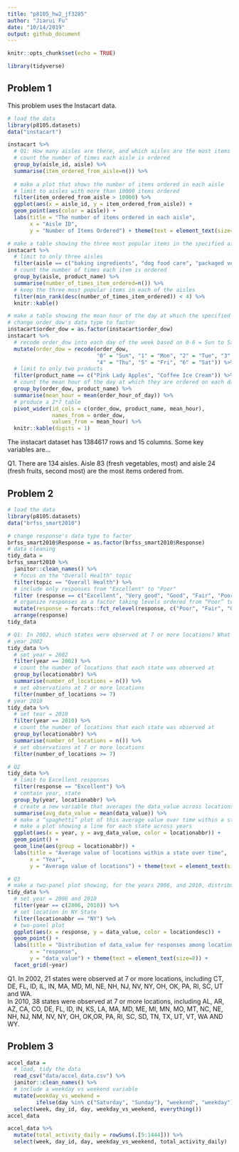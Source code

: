 ```yaml
---
title: "p8105_hw2_jf3285"
author: "Jiarui Fu"
date: "10/14/2019"
output: github_document
---
```


```r
knitr::opts_chunk$set(echo = TRUE)

library(tidyverse)
```

## Problem 1
This problem uses the Instacart data.
```r
# load the data
library(p8105.datasets)
data("instacart") 

instacart %>% 
  # Q1: How many aisles are there, and which aisles are the most items ordered from?
  # count the number of times each aisle is ordered
  group_by(aisle_id, aisle) %>% 
  summarise(item_ordered_from_aisle=n()) %>% 
  
  # make a plot that shows the number of items ordered in each aisle
  # limit to aisles with more than 10000 items ordered
  filter(item_ordered_from_aisle > 10000) %>% 
  ggplot(aes(x = aisle_id, y = item_ordered_from_aisle)) + 
  geom_point(aes(color = aisle)) + 
  labs(title = "The number of items ordered in each aisle",
       x = "Aisle ID",
       y = "Number of Items Ordered") + theme(text = element_text(size=8))

# make a table showing the three most popular items in the specified aisles below
instacart %>% 
  # limit to only three aisles
  filter(aisle == c("baking ingredients", "dog food care", "packaged vegetables fruits")) %>% 
  # count the number of times each item is ordered
  group_by(aisle, product_name) %>%
  summarise(number_of_times_item_ordered=n()) %>% 
  # keep the three most popular items in each of the aisles
  filter(min_rank(desc(number_of_times_item_ordered)) < 4) %>% 
  knitr::kable()

# make a table showing the mean hour of the day at which the specified products are ordered on each day of the week
# change order_dow's data type to factor
instacart$order_dow = as.factor(instacart$order_dow)
instacart %>% 
  # recode order_dow into each day of the week based on 0-6 = Sun to Sat
  mutate(order_dow = recode(order_dow, 
                            "0" = "Sun", "1" = "Mon", "2" = "Tue", "3" = "Wed", 
                            "4" = "Thu", "5" = "Fri", "6" = "Sat")) %>% 
  # limit to only two products
  filter(product_name == c("Pink Lady Apples", "Coffee Ice Cream")) %>% 
  # count the mean hour of the day at which they are ordered on each day of the week 
  group_by(order_dow, product_name) %>% 
  summarise(mean_hour = mean(order_hour_of_day)) %>% 
  # produce a 2*7 table 
  pivot_wider(id_cols = c(order_dow, product_name, mean_hour),
              names_from = order_dow,
              values_from = mean_hour) %>% 
  knitr::kable(digits = 1)
```

The instacart dataset has 1384617 rows and 15 columns. Some key variables are...

Q1. There are 134 aisles. Aisle 83 (fresh vegetables, most) and aisle 24 (fresh fruits, second most) are the most items ordered from.

## Problem 2

```r
# load the data
library(p8105.datasets)
data("brfss_smart2010")

# change response's data type to factor
brfss_smart2010$Response = as.factor(brfss_smart2010$Response)
# data cleaning
tidy_data = 
brfss_smart2010 %>% 
  janitor::clean_names() %>% 
  # focus on the "Overall Health" topic
  filter(topic == "Overall Health") %>% 
  # include only responses from "Excellent" to "Poor"
  filter (response == c("Excellent", "Very good", "Good", "Fair", "Poor")) %>% 
  # organize responses as a factor taking levels ordered from “Poor” to “Excellent”
  mutate(response = forcats::fct_relevel(response, c("Poor", "Fair", "Good", "Very good", "Excellent"))) %>% 
  arrange(response)
tidy_data

# Q1: In 2002, which states were observed at 7 or more locations? What about in 2010?
# year 2002
tidy_data %>% 
  # set year = 2002
  filter(year == 2002) %>% 
  # count the number of locations that each state was observed at
  group_by(locationabbr) %>% 
  summarise(number_of_locations = n()) %>% 
  # set observations at 7 or more locations
  filter(number_of_locations >= 7)
# year 2010
tidy_data %>% 
  # set tear = 2010
  filter(year == 2010) %>% 
  # count the number of locations that each state was observed at
  group_by(locationabbr) %>% 
  summarise(number_of_locations = n()) %>%
  # set observations at 7 or more locations
  filter(number_of_locations >= 7)

# Q2
tidy_data %>% 
  # limit to Excellent responses
  filter(response == "Excellent") %>%
  # contain year, state
  group_by(year, locationabbr) %>% 
  # create a new variable that averages the data_value across locations within a state
  summarise(avg_data_value = mean(data_value)) %>% 
  # make a “spaghetti” plot of this average value over time within a state
  # make a plot showing a line for each state across years
  ggplot(aes(x = year, y = avg_data_value, color = locationabbr)) + 
  geom_point() +
  geom_line(aes(group = locationabbr)) + 
  labs(title = "Average value of locations within a state over time",
       x = "Year",
       y = "Average value of locations") + theme(text = element_text(size=10))

# Q3
# make a two-panel plot showing, for the years 2006, and 2010, distribution of data_value for responses (“Poor” to “Excellent”) among locations in NY State
tidy_data %>% 
  # set year = 2006 and 2010
  filter(year == c(2006, 2010)) %>% 
  # set location in NY State
  filter(locationabbr == "NY") %>% 
  # two-panel plot
  ggplot(aes(x = response, y = data_value, color = locationdesc)) +
  geom_point() + 
  labs(title = "Distribution of data_value for responses among locations in NY state",
       x = "response",
       y = "data_value") + theme(text = element_text(size=8)) +
  facet_grid(~year)
```

Q1. In 2002, 21 states were observed at 7 or more locations, including CT, DE, FL, ID, IL, IN, MA, MD, MI, NE, NH, NJ, NV, NY, OH, OK, PA, RI, SC, UT and WA.   
    In 2010, 38 states were observed at 7 or more locations, including AL, AR, AZ, CA, CO, DE, FL, ID, IN, KS, LA, MA, MD, ME, MI, MN, MO, MT, NC, NE, NH, NJ, NM, NV, NY, OH, OK,OR, PA, RI, SC, SD, TN, TX, UT, VT, WA AND WY. 

## Problem 3
```r
accel_data = 
  # load, tidy the data
  read_csv("data/accel_data.csv") %>%
  janitor::clean_names() %>%
  # include a weekday vs weekend variable
  mutate(weekday_vs_weekend =
         ifelse(day %in% c("Saturday", "Sunday"), "weekend", "weekday")) %>% 
  select(week, day_id, day, weekday_vs_weekend, everything())
accel_data

accel_data %>%  
  mutate(total_activity_daily = rowSums(.[5:1444])) %>% 
  select(week, day_id, day, weekday_vs_weekend, total_activity_daily)
  



  
  

```
